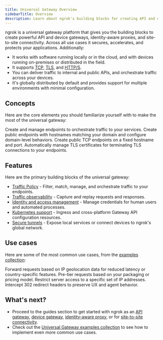 ```yaml
---
title: Universal Gateway Overview
sidebarTitle: Overview
description: Learn about ngrok's building blocks for creating API and device gateways, identity-aware proxies, and site-to-site connectivity.
---
```


ngrok is a universal gateway platform that gives you the building blocks to create powerful API and device gateways, identity-aware proxies, and site-to-site connectivity.
Across all use cases it secures, accelerates, and protects your applications.
Additionally:

- It works with software running locally or in the cloud, and with devices running on-premises or distributed in the field.
- It supports [TCP](/universal-gateway/tcp/), [TLS](/universal-gateway/tls/), and [HTTP/S](/universal-gateway/http/).
- You can deliver traffic to internal and public APIs, and orchestrate traffic across your devices.
- It's globally distributed by default and provides support for multiple environments with minimal configuration.

## Concepts

Here are the core elements you should familiarize yourself with to make the most of the universal gateway:

<Columns cols={1}>
	<Card title="Endpoints" href="/universal-gateway/endpoints/" horizontal>
		Create and manage endpoints to orchestrate traffic to your services.
	</Card>
	<Card title="Domains" href="/universal-gateway/domains/" horizontal>
		Create public endpoints with hostnames matching your domain and configure
		domain-level behaviors.
	</Card>
	<Card
		title="TCP Addresses"
		href="/universal-gateway/tcp-addresses/"
		horizontal
	>
		Create public TCP endpoints on a fixed hostname and port.
	</Card>
	<Card
		title="TLS Certificates"
		href="/universal-gateway/tls-certificates/"
		horizontal
	>
		Automatically manage TLS certificates for terminating TLS connections to
		your endpoints.
	</Card>
</Columns>

## Features

Here are the primary building blocks of the universal gateway:

- [Traffic Policy](/traffic-policy/) - Filter, match, manage, and orchestrate traffic to your endpoints.
- [Traffic observability](/obs/) - Capture and replay requests and responses.
- [Identity and access management](/iam/) - Manage credentials for human users and automated processes.
- [Kubernetes support](/k8s/) - Ingress and cross-platform Gateway API configuration resources.
- [Secure tunnels](/agent/) - Expose local services or connect devices to ngrok's global network.

## Use cases

Here are some of the most common use cases, from the [examples collection](/universal-gateway/examples/):

<Columns cols={2}>
	<Card
		title="Route to endpoints by geography"
		icon="globe"
		href="/universal-gateway/examples/route-by-geography/"
	>
		Forward requests based on IP geolocation data for reduced latency or
		country-specific features.
	</Card>
	<Card
		title="Create identity-based rate limits"
		icon="user"
		href="/universal-gateway/examples/pre-tier-requests/"
	>
		Pre-tier requests based on your packaging or pricing model.
	</Card>
	<Card
		title="Secure a public Minecraft server"
		icon="gamepad"
		href="/universal-gateway/examples/minecraft/"
	>
		Restrict server access to a specific set of IP addresses.
	</Card>
	<Card
		title="Intercept and rewrite headers"
		icon="pencil"
		href="/universal-gateway/examples/rewrite-headers-redirects/"
	>
		Intercept 302 redirect headers to preserve UX and agent behavior.
	</Card>
</Columns>

## What's next?

- Proceed to the guides section to get started with ngrok as an [API gateway](/guides/api-gateway/get-started/), [device gateway](/guides/device-gateway/agent/), [identity-aware proxy](/guides/identity-aware-proxy/securing-with-oauth/), or for [site-to-site connectivity](/guides/identity-aware-proxy/securing-with-oauth/).
- Check out the [Universal Gateway examples collection](/universal-gateway/examples/) to see how to implement even more common use cases.
